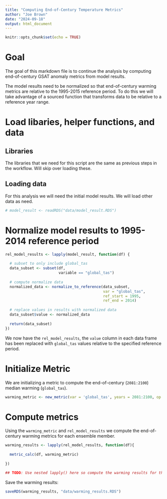 ```yaml
---
title: "Computing End-of-Century Temperature Metrics"
author: "Joe Brown"
date: "2024-09-18"
output: html_document
---
```


```r
knitr::opts_chunk$set(echo = TRUE)
```

# Goal

The goal of this markdown file is to continue the analysis by computing end-of-century GSAT anomaly metrics from model results. 

The model results need to be normalized so that end-of-century warming metrics are relative to the 1995-2015 reference period. To do this we will take advantage of a sourced function that transforms data to be relative to a reference year range. 

# Load libaries, helper functions, and data

## Libraries

The libraries that we need for this script are the same as previous steps in the workflow. Will skip over loading these.

## Loading data

For this analysis we will need the initial model results. We will load other data as need.

```r
# model_result <- readRDS("data/model_result.RDS")

```

# Normalize model results to 1995-2014 reference period

```r
rel_model_results <- lapply(model_result, function(df) {
  
  # subset to only include global_tas
  data_subset <- subset(df, 
                        variable == "global_tas")
  
  # compute normalize data
  normalized_data <- normalize_to_reference(data_subset,
                                            var = "global_tas",
                                            ref_start = 1995,
                                            ref_end = 2014)
  
  # replace values in results with normalized data
  data_subset$value <- normalized_data
  
  return(data_subset)
})

```

We now have the `rel_model_results`, the `value` column in each data frame has been replaced with `global_tas` values relative to the specified reference period.

# Initialize Metric 

We are initializing a metric to compute the end-of-century (`2081:2100`) median warming (`global_tas`).

```r
warming_metric <- new_metric(var = 'global_tas', years = 2081:2100, op = median)

```

# Compute metrics 

Using the `warming_metric` and `rel_model_results` we compute the end-of-century warming metrics for each ensemble member.

```r
warming_results <- lapply(rel_model_results, function(df){
  
  metric_calc(df, warming_metric)
  
})

## TODO: Use nested lapply() here so compute the warming results for the 3 time periods. For each element in `rel_model_results` use `metric_calc()` across a list of metric elements (shirt-term - 2021-2040, mid-term - 2041-2060, long-term - 2081-2100)

```

Save the warming results:

```r
saveRDS(warming_results, "data/warming_results.RDS")

```



